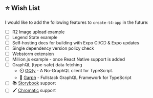 ## ⭐ Wish List

I would like to add the following features to `create-t4-app` in the future:

- [ ] R2 Image upload example
- [ ] Legend State example
- [ ] Self-hosting docs for building with Expo CI/CD & Expo updates
- [ ] Single dependency version policy check
- [ ] Webstorm extension
- [ ] Million.js example - once React Native support is added
- [ ] GraphQL (type-safe) data fetching
  - ⏲️ [GQty](https://gqty.dev) - A No-GraphQL client for TypeScript.
  - 🔄 [Garph](https://garph.dev) - Fullstack GraphQL Framework for TypeScript
- [ ] 📚 [Storybook](https://storybook.js.org) support
- [ ] 🖌️ [Chromatic](https://chromatic.com) support
